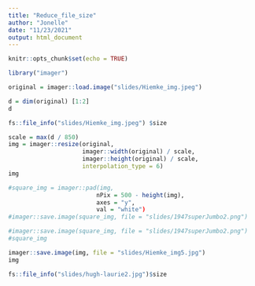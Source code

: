 ```yaml
---
title: "Reduce_file_size"
author: "Jonelle"
date: "11/23/2021"
output: html_document
---
```



```r
knitr::opts_chunk$set(echo = TRUE)
```


```r
library("imager")
```

```r
original = imager::load.image("slides/Hiemke_img.jpeg")

```

```r
d = dim(original) [1:2]
d
```

```r
fs::file_info("slides/Hiemke_img.jpeg") $size
```

```r
scale = max(d / 850)
img = imager::resize(original,
                     imager::width(original) / scale,
                     imager::height(original) / scale,
                     interpolation_type = 6)
img
```


```r
#square_img = imager::pad(img, 
                         nPix = 500 - height(img), 
                         axes = "y", 
                         val = "white")
#imager::save.image(square_img, file = "slides/1947superJumbo2.png")

```


```r
#imager::save.image(square_img, file = "slides/1947superJumbo2.png")
#square_img
```

```r
imager::save.image(img, file = "slides/Hiemke_img5.jpg")
img
```

```r
fs::file_info("slides/hugh-laurie2.jpg")$size
```

